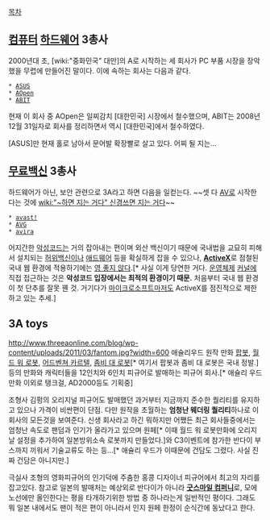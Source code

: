 [[목차]]
== [[컴퓨터]] [[하드웨어]] 3총사 ==
2000년대 초, [wiki:"중화민국" 대만]의 A로 시작하는 세 회사가 PC 부품 시장을 장악했을 무렵에 만들어진 말이다.
이에 속하는 회사는 다음과 같다.

 * [[ASUS]]
 * [[AOpen]]
 * [[ABIT]]

현재 이 회사 중 AOpen은 일찌감치 [대한민국] 시장에서 철수했으며, ABIT는 2008년 12월 31일자로 회사를 정리하면서 역시 [대한민국]에서 철수하였다.

[ASUS]만 현재 홀로 남아서 문어발 확장빨로 살고 있다. 어찌 될 지는...

== [[무료백신]] 3총사 ==
하드웨어가 아닌, 보안 관련으로 3A라고 하면 다음을 일컫는다. ~~셋 다 [[AV]]로 시작한다는 것에 [[wiki:"~하면 지는 거다" 신경쓰면 지는 거다]]~~

 * [[avast!]]
 * [[AVG]]
 * [[avira]]

어지간한 [[악성코드]]는 거의 잡아내는 편이며 외산 백신이기 때문에 국내법을 교묘히 피해서 설치되는 [[허위백신]]이나 [[애드웨어]] 등을 확실하게 잡을 수 있으나, '''[[ActiveX]]'''로 점철된 국내 웹 환경에 적용하기에는 [[영 좋지 않다]].[* 사실 이게 당연한 거다. [[운영체제]] [[커널]]에 직접 접근하는 것은 '''악성코드 입장에서는 최적의 환경이기 때문.''' 처음부터 국내 웹 환경이 첫 단추를 잘못 꿴 것. 거기다가 [[마이크로소프트]]마저도 ActiveX를 점진적으로 제한하고 있는 추세.]

== 3A toys ==
http://www.threeaonline.com/blog/wp-content/uploads/2011/03/fantom.jpg?width=600
애슐리우드 원작 만화 [[팝봇]], [[월드 워 로봇]], [[어드벤쳐 카르텔]], [[좀비 대 로봇]][* 여기서 팝봇과 좀비 대 로봇은 국내 정발.]등의 만화와 캐릭터들을 12인치와 6인치 피규어로 발매하는 피규어 회사.[* 애슐리 우드 만화 이외로 탱크걸, AD2000등도 기획중] 

조형사 김펑의 오리지널 피규어도 발매했던 과거부터 지금까지 준수한 퀄리티를 유지하고 있으나 가격이 비싼편이 단점. 다만 원작을 초월하는 '''엄청난 웨더링 퀄리티'''하나로 이 회사의 모든것을 보여준다. 신생 회사라고 하긴 뭐하지만 어쨌든 최근 회사들중에서는 엄청난 속도로 팬덤과 인기가 올라가고 있으며 원페[* 이때 월드 워 로봇만화에 오리지날 설정을 추가하여 일본방위소속 로봇까지 만들었다.]와 C3이벤트에 참가한 반다이 부스까지 끼워서 기술교류도 하는 등...[* 애슐리 우드가 이때문에 건담도 그렸다. 사실 진짜 건담은 아니지만.]

극실사 조형의 영화피규어의 인기덕에 주춤한 홍콩 디자이너 피규어에서 최고의 자리를 잡고있다. 참고로 일본의 발매처는 예상외로 반다이가 아니라 '''[[굿스마일 컴퍼니]]'''로, 모에 노선에만 올인한다는 평을 타개하기위한 방법 중 하나라는게 일반적인 평이다. 그래도 뭐 일본 내에서도 팬이 적은 편이 아니라서 인지 원페 한정이 순식간에 동났다고 한다.
